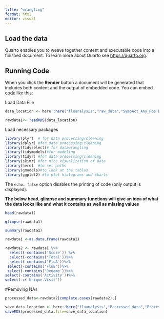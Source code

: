 ```yaml
---
title: "wrangling"
format: html
editor: visual
---
```


## Load the data

Quarto enables you to weave together content and executable code into a finished document. To learn more about Quarto see <https://quarto.org>.

## Running Code

When you click the **Render** button a document will be generated that includes both content and the output of embedded code. You can embed code like this:

Load Data File

```r

data_location <- here::here("fluanalysis","raw_data","SympAct_Any_Pos.Rda")

rawdata1<- readRDS(data_location)
```

Load necessary packages

```r
library(plyr)  # for data processing/cleaning
library(dplyr) #for data processing/cleaning
library(tidyselect)# for datawrangling
library(tidymodels)#for modeling
library(tidyr) #for data processing/cleaning
library(skimr) #for nice visualization of data 
library(here)  #to set paths 
library(gmodels)#to look at the tables 
library(ggplot2) #to plot histograms and charts


```

The `echo: false` option disables the printing of code (only output is displayed).

**The below head, glimpse and summary functions will give an idea of what the data looks like and what it contains as well as missing values**

```r
head(rawdata1)
```

```r
glimpse(rawdata1)
```

```r
summary(rawdata1)
```

```r
rawdata1 <-as.data.frame(rawdata1)
```

```r
rawdata2 <- rawdata1 %>% 
  select(-contains('Score')) %>%
  select(-contains('Total'))%>%
  select(-contains('FluA'))%>%
 select(-contains('FluB'))%>%
 select(-contains('Dxname'))%>%
select(-contains('Activity'))%>%
select(-c('Unique.Visit'))
```

#Removing NAs

```r
processed_data<-rawdata2[complete.cases(rawdata2),]
```

```r
save_data_location <- here::here("fluanalysis","Processed_data","Processed_data.RDS")
saveRDS(processed_data,file=save_data_location)
```
